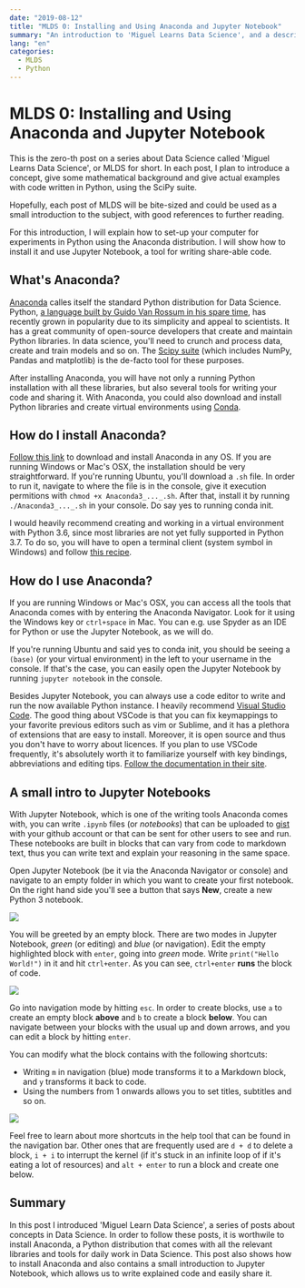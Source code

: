 ```yaml
---
date: "2019-08-12"
title: "MLDS 0: Installing and Using Anaconda and Jupyter Notebook"
summary: "An introduction to 'Miguel Learns Data Science', and a description of the set-up for the next instances."
lang: "en"
categories:
  - MLDS
  - Python
---
```


# MLDS 0: Installing and Using Anaconda and Jupyter Notebook

This is the zero-th post on a series about Data Science called 'Miguel Learns Data Science', or MLDS for short. In each post, I plan to introduce a concept, give some mathematical background and give actual examples with code written in Python, using the SciPy suite.

Hopefully, each post of MLDS will be bite-sized and could be used as a small introduction to the subject, with good references to further reading.

For this introduction, I will explain how to set-up your computer for experiments in Python using the Anaconda distribution. I will show how to install it and use Jupyter Notebook, a tool for writing share-able code.

## What's Anaconda?

[Anaconda](https://www.anaconda.com/) calles itself the standard Python distribution for Data Science. Python, [a language built by Guido Van Rossum in his spare time](https://www.zdnet.com/article/python-is-eating-the-world-how-one-developers-side-project-became-the-hottest-programming-language-on-the-planet/?2), has recently grown in popularity due to its simplicity and appeal to scientists. It has a great community of open-source developers that create and maintain Python libraries. In data science, you'll need to crunch and process data, create and train models and so on. The [Scipy suite](https://www.scipy.org/) (which includes NumPy, Pandas and matplotlib) is the de-facto tool for these purposes.

After installing Anaconda, you will have not only a running Python installation with all these libraries, but also several tools for writing your code and sharing it. With Anaconda, you could also download and install Python libraries and create virtual environments using [Conda](https://docs.conda.io/en/latest/).

## How do I install Anaconda?

[Follow this link](https://www.anaconda.com/distribution/) to download and install Anaconda in any OS. If you are running Windows or Mac's OSX, the installation should be very straightforward. If you're running Ubuntu, you'll download a `.sh` file. In order to run it, navigate to where the file is in the console, give it execution permitions with `chmod +x Anaconda3_..._.sh`. After that, install it by running `./Anaconda3_..._.sh` in your console. Do say yes to running conda init.

I would heavily recommend creating and working in a virtual environment with Python 3.6, since most libraries are not yet fully supported in Python 3.7. To do so, you will have to open a terminal client (system symbol in Windows) and follow [this recipe](https://uoa-eresearch.github.io/eresearch-cookbook/recipe/2014/11/20/conda/).

## How do I use Anaconda?

If you are running Windows or Mac's OSX, you can access all the tools that Anaconda comes with by entering the Anaconda Navigator. Look for it using the Windows key or `ctrl+space` in Mac. You can e.g. use Spyder as an IDE for Python or use the Jupyter Notebook, as we will do.

If you're running Ubuntu and said yes to conda init, you should be seeing a `(base)` (or your virtual environment) in the left to your username in the console. If that's the case, you can easily open the Jupyter Notebook by running `jupyter notebook` in the console.

Besides Jupyter Notebook, you can always use a code editor to write and run the now available Python instance. I heavily recommend [Visual Studio Code](https://code.visualstudio.com/). The good thing about VSCode is that you can fix keymappings to your favorite previous editors such as vim or Sublime, and it has a plethora of extensions that are easy to install. Moreover, it is open source and thus you don't have to worry about licences. If you plan to use VSCode frequently, it's absolutely worth it to familiarize yourself with key bindings, abbreviations and editing tips. [Follow the documentation in their site](https://code.visualstudio.com/docs).

## A small intro to Jupyter Notebooks

With Jupyter Notebook, which is one of the writing tools Anaconda comes with, you can write `.ipynb` files (or *notebooks*) that can be uploaded to [gist](https://gist.github.com/) with your github account or that can be sent for other users to see and run. These notebooks are built in blocks that can vary from code to markdown text, thus you can write text and explain your reasoning in the same space.

Open Jupyter Notebook (be it via the Anaconda Navigator or console) and navigate to an empty folder in which you want to create your first notebook. On the right hand side you'll see a button that says **New**, create a new Python 3 notebook.

![](/assets/notebook.gif)

You will be greeted by an empty block. There are two modes in Jupyter Notebook, *green* (or editing) and *blue* (or navigation). Edit the empty highlighted block with `enter`, going into *green* mode. Write `print("Hello World!")` in it and hit `ctrl+enter`. As you can see, `ctrl+enter` **runs** the block of code.

![](/assets/running.gif)

Go into navigation mode by hitting `esc`. In order to create blocks, use `a` to create an empty block **above** and `b` to create a block **below**. You can navigate between your blocks with the usual up and down arrows, and you can edit a block by hitting `enter`.

You can modify what the block contains with the following shortcuts:

- Writing `m` in navigation (blue) mode transforms it to a Markdown block, and `y` transforms it back to code.
- Using the numbers from 1 onwards allows you to set titles, subtitles and so on.

![](/assets/cells.gif)

Feel free to learn about more shortcuts in the help tool that can be found in the navigation bar. Other ones that are frequently used are `d + d` to delete a block, `i + i` to interrupt the kernel (if it's stuck in an infinite loop of if it's eating a lot of resources) and `alt + enter` to run a block and create one below.


## Summary

In this post I introduced 'Miguel Learn Data Science', a series of posts about concepts in Data Science. In order to follow these posts, it is worthwile to install Anaconda, a Python distribution that comes with all the relevant libraries and tools for daily work in Data Science. This post also shows how to install Anaconda and also contains a small introduction to Jupyter Notebook, which allows us to write explained code and easily share it.